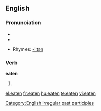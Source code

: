 ==English==

===Pronunciation===
*{{IPA|/'iːtən/}}
*{{audio|en-us-eaten.ogg|Audio (US)}}

*Rhymes: [[Rhymes:English:-iːtən|-iːtən]]

===Verb===
'''eaten'''
#{{past participle of|[[eat]]}}

[[Category:English irregular past participles]]

[[el:eaten]]
[[fr:eaten]]
[[hu:eaten]]
[[te:eaten]]
[[vi:eaten]]